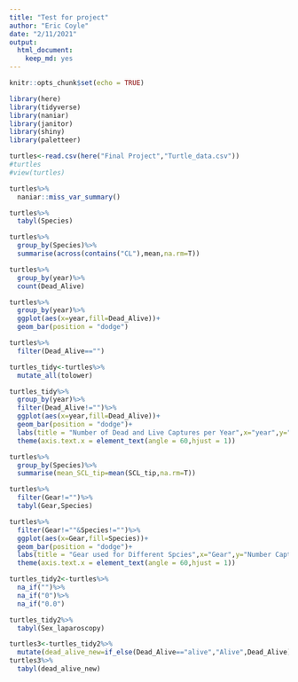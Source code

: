 ```yaml
---
title: "Test for project"
author: "Eric Coyle"
date: "2/11/2021"
output: 
  html_document: 
    keep_md: yes
---
```


```r
knitr::opts_chunk$set(echo = TRUE)
```

```r
library(here)
library(tidyverse)
library(naniar)
library(janitor)
library(shiny)
library(paletteer)
```

```r
turtles<-read.csv(here("Final Project","Turtle_data.csv"))
#turtles
#view(turtles)
```


```r
turtles%>%
  naniar::miss_var_summary()
```
```r
turtles%>%
  tabyl(Species)
```
```r
turtles%>%
  group_by(Species)%>%
  summarise(across(contains("CL"),mean,na.rm=T))
```


```r
turtles%>%
  group_by(year)%>%
  count(Dead_Alive)
```
```r
turtles%>%
  group_by(year)%>%
  ggplot(aes(x=year,fill=Dead_Alive))+
  geom_bar(position = "dodge")
```
```r
turtles%>%
  filter(Dead_Alive=="")
```

```r
turtles_tidy<-turtles%>%
  mutate_all(tolower)
```

```r
turtles_tidy%>%
  group_by(year)%>%
  filter(Dead_Alive!="")%>%
  ggplot(aes(x=year,fill=Dead_Alive))+
  geom_bar(position = "dodge")+
  labs(title = "Number of Dead and Live Captures per Year",x="year",y="Number of Dead or Live Captures")+
  theme(axis.text.x = element_text(angle = 60,hjust = 1))
```
```r
turtles%>%
  group_by(Species)%>%
  summarise(mean_SCL_tip=mean(SCL_tip,na.rm=T))
```


```r
turtles%>%
  filter(Gear!="")%>%
  tabyl(Gear,Species)
```
```r
turtles%>%
  filter(Gear!=""&Species!="")%>%
  ggplot(aes(x=Gear,fill=Species))+
  geom_bar(position = "dodge")+
  labs(title = "Gear used for Different Spcies",x="Gear",y="Number Captured with Given Method")+
  theme(axis.text.x = element_text(angle = 60,hjust = 1))
```
```r
turtles_tidy2<-turtles%>%
  na_if("")%>%
  na_if("0")%>%
  na_if("0.0")
```
```r
turtles_tidy2%>%
  tabyl(Sex_laparoscopy)
```
```r
turtles3<-turtles_tidy2%>%
  mutate(dead_alive_new=if_else(Dead_Alive=="alive","Alive",Dead_Alive))
turtles3%>%
  tabyl(dead_alive_new)
```

